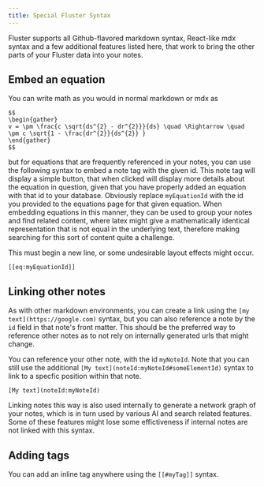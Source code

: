 ```yaml
---
title: Special Fluster Syntax
---
```


Fluster supports all Github-flavored markdown syntax, React-like mdx syntax and a few additional features listed here, that work to bring the other parts of your Fluster data into your notes.


## Embed an equation

You can write math as you would in normal markdown or mdx as 

```mdx
$$
\begin{gather}
v = \pm \frac{c \sqrt{ds^{2} - dr^{2}}}{ds} \quad \Rightarrow \quad \pm c \sqrt{1 - \frac{dr^{2}}{ds^{2}} }
\end{gather}
$$
```

but for equations that are frequently referenced in your notes, you can use the following syntax to embed a note tag with the given id. This note tag will display a simple button, that when clicked will display more details about the equation in question, given that you have properly added an equation with that id to your database. Obviously replace `myEquationId` with the id you provided to the equations page for that given equation. When embedding equations in this manner, they can be used to group your notes and find related content, where latex might give a mathematically identical representation that is not equal in the underlying text, therefore making searching for this sort of content quite a challenge. 

<Hint>This must begin a new line, or some undesirable layout effects might occur.</Hint>

```mdx
[[eq:myEquationId]]
```

## Linking other notes

As with other markdown environments, you can create a link using the `[my text](https://google.com)` syntax, but you can also reference a note by the `id` field in that note's front matter. This should be the preferred way to reference other notes as to not rely on internally generated urls that might change.

You can reference your other note, with the id `myNoteId`. Note that you can still use the additional `[My text](noteId:myNoteId#someElementId)` syntax to link to a specfic position within that note.

```mdx
[My text](noteId:myNoteId)
```

Linking notes this way is also used internally to generate a network graph of your notes, which is in turn used by various AI and search related features. Some of these features might lose some effictiveness if internal notes are not linked with this syntax.


## Adding tags

You can add an inline tag anywhere using the `[[#myTag]]` syntax.
